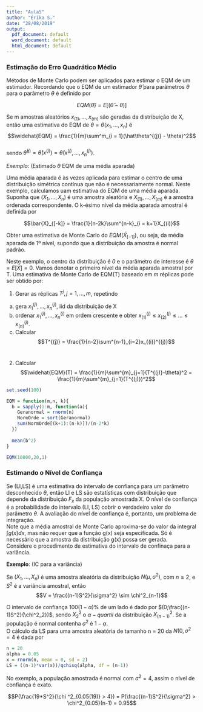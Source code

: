```yaml
---
title: "Aula5"
author: "Érika S."
date: "28/08/2019"
output:
  pdf_document: default
  word_document: default
  html_document: default
---
```


### Estimação do Erro Quadrático Médio

Métodos de Monte Carlo podem ser aplicados para estimar o EQM de um estimador. Recordando que o EQM de um estimador $\hat\theta$ para parâmetros $\theta$ para o parâmetro $\theta$ é definido por  

$$EQM(\hat\theta) = E[(\hat\theta - \theta)]$$  

Se m amostras aleatórios $x_{(1)},...,x_{(m)}$ são geradas da distribuição de X, então uma estimativa do EQM de $\theta = \theta(x_1,...,x_n)$ é   
$$\widehat{EQM} = \frac{1}{m}\sum^m_{i = 1}(\hat\theta^{(j)} - \theta)^2$$  
sendo $\hat\theta^{(j)} = \hat\theta(x^{(j)}) = \hat\theta(x^{(j)}, ..., x^{(j)}_n)$.  

_Exemplo_: (Estimado $\theta$ EQM de uma média aparada)  

Uma média aparada é às vezes aplicada para estimar o centro de uma distribuição simétrica contínua que não é necessariamente normal. Neste exemplo, calculamos uam estimativa do EQM de uma média aparada.  
Suponha que $(X_1,...,X_n)$ é uma amostra aleatória e $X_{(1)},...,X_{(m)}$ é a amostra ordenada correspondente. O k-ésimo nível da média aparada amostral é definida por  

$$\bar{X}_{[-k]} = \frac{1}{n-2k}\sum^{n-k}_{i = k+1}X_{(i)}$$  

Obter uma estimativa de Monte Carlo do $EQM(\bar{X}_{[-1]})$, ou seja, da média aparada de 1º nível, supondo que a distribuição da amostra é normal padrão.  

Neste exemplo, o centro da distribuição é _0_ e o parâmetro de interesse é $\theta = E[\bar{X}] = 0$. Vamos denotar o primeiro nível da média aparada amostral por T. Uma estimativa de Monte Carlo de EQM(T) baseado em _m_ réplicas pode ser obtido por:  

1. Gerar as réplicas $T^{j}, j = 1,...,m$, repetindo  
  a. gera $x^{(j)}_1,...,x^{(j)}_n$, iid da distribuição de X  
  b. ordenar $x^{(j)}_1,...,x^{(j)}_n$ em ordem crescente e obter $x^{(j)}_{(1)} \leq x^{(j)}_{(2)} \leq ...\leq x^{(j)}_{(n)}$.  
  c.  Calcular  
    $$T^{(j)} = \frac{1}{n-2}\sum^{n-1}_{i=2}x_{(i)}^{(j)}$$  
2. Calcular 
  $$\widehat{EQM}(T) = \frac{1}{m}\sum^{m}_{j=1}(T^{(j)}-\theta)^2  = \frac{1}{m}\sum^{m}_{j=1}(T^{(j)})^2$$

```r
set.seed(100)

EQM = function(m,n, k){
  b = sapply(1:m, function(a){
    Geranormal = rnorm(n)
    NormOrde = sort(Geranormal)
    sum(NormOrde[(k+1):(n-k)])/(n-2*k)
  })
  
  mean(b^2)
}

EQM(10000,20,1)
```

### Estimando o Nível de Confiança

Se (LI,LS) é uma estimativa do intervalo de confiança para um parâmetro desconhecido $\theta$, então LI e LS são estatísticas com distribuição que depende da distribuição $F_x$ da população amostrada X. O nível de confiança é a probabilidade do intervalo (LI, LS) cobrir o verdadeiro valor do parâmetro $\theta$. A avaliação do nível de confiança é, portanto, um problema de integração.  
Note que a média amostral de Monte Carlo aproxima-se do valor da integral $\int g(x)dx$, mas não requer que a função g(x) seja especificada. Só é necessário que a amostra da distribuição g(x) possa ser gerada.   
Considere o procedimento de estimativa do intervalo de confinaça para a variância.  

__Exemplo__: (IC para a variância)  

Se $(X_1,...,X_n)$ é uma amostra aleatória da distribuição $N(\mu, \sigma^2)$, com $n\geq2$, e $S^2$ é a variância amostral, então   
$$V = \frac{(n-1)S^2}{\sigma^2} \sim \chi^2_{n-1}$$  

O intervalo de confiança $100(1-\alpha)\%$ de um lado é dado por $(0;\frac{(n-1)S^2}{\chi^2_2})$, sendo $X^2_2$ o $\alpha-quartil$ da distribuição ${X^2_{(n-1)}}$. Se a população é normal contenha $\sigma^2$ é $1-\alpha$.  
O cálculo da LS para uma amostra aleatória de tamanho n = 20 da $N(0,\sigma^2 = 4$ é dada por  

```r
n = 20  
alpha = 0.05  
x = rnorm(n, mean = 0, sd = 2)
LS = ((n-1)*var(x))/qchisq(alpha, df = (n-1))
```

No exemplo, a população amostrada é normal com $\sigma^2=4$, assim o nível de confiança é exato.  

$$P(\frac{19*S^2}{\chi ^2_{0.05(19)} > 4}) = P(\frac{(n-1)S^2}{\sigma^2} > \chi^2_{0.05}(n-1) = 0.95$$